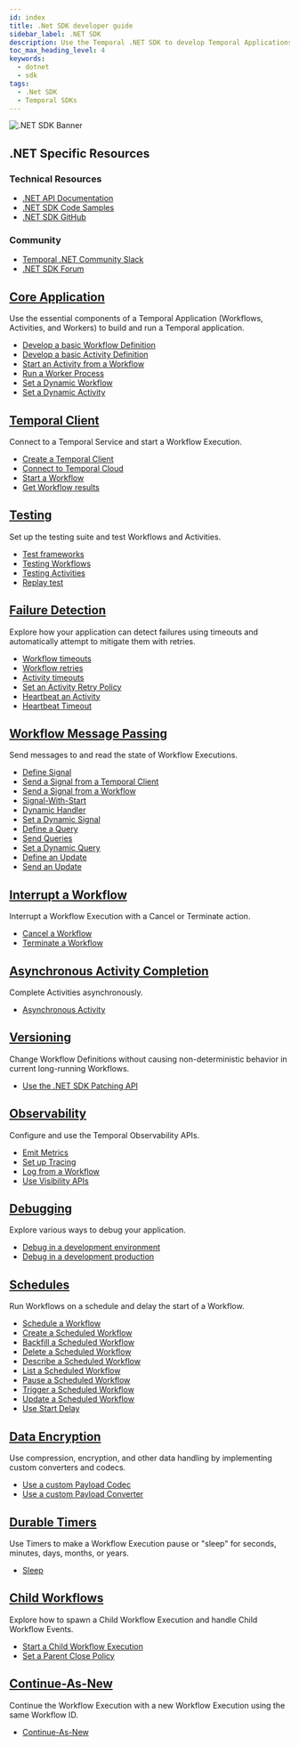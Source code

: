 ```yaml
---
id: index
title: .Net SDK developer guide
sidebar_label: .NET SDK
description: Use the Temporal .NET SDK to develop Temporal Applications, connect to the Temporal Service, test Workflows and Activities, handle failures, send messages, and more.
toc_max_heading_level: 4
keywords:
  - dotnet
  - sdk
tags:
  - .Net SDK
  - Temporal SDKs
---
```


<!-- .NET SDK feature guidance landing page-->

![.NET SDK Banner](/img/banner-dotnet-temporal.png)

<div className="resources-card">
  <h2>.NET Specific Resources</h2>
  <div className="resources-content">
    <div className="resources-section">
      <h3>Technical Resources</h3>
      <ul>
        <li><a href="https://dotnet.temporal.io/api/">.NET API Documentation</a></li>
        <li><a href="https://github.com/temporalio/samples-dotnet">.NET SDK Code Samples</a></li>
        <li><a href="https://github.com/temporalio/sdk-dotnet">.NET SDK GitHub</a></li>
      </ul>
    </div>
    <div className="resources-section">
      <h3>Community</h3>
      <ul>
        <li><a href="https://temporalio.slack.com/archives/C012SHMPDDZ">Temporal .NET Community Slack</a></li>
        <li><a href="https://community.temporal.io/tag/dotnet-sdk">.NET SDK Forum</a></li>
      </ul>
    </div>
  </div>
</div>

<div className="feature-grid">
  <div className="feature-card">
    <h2><a href="/develop/dotnet/core-application">Core Application</a></h2>
    <p>Use the essential components of a Temporal Application (Workflows, Activities, and Workers) to build and run a Temporal application.</p>
    <ul>
      <li><a href="/develop/dotnet/core-application#develop-workflow">Develop a basic Workflow Definition</a></li>
      <li><a href="/develop/dotnet/core-application#develop-activity">Develop a basic Activity Definition</a></li>
      <li><a href="/develop/dotnet/core-application#activity-execution">Start an Activity from a Workflow</a></li>
      <li><a href="/develop/dotnet/core-application#run-worker-process">Run a Worker Process</a></li>
      <li><a href="/develop/dotnet/core-application#set-a-dynamic-workflow">Set a Dynamic Workflow</a></li>
      <li><a href="/develop/dotnet/core-application#set-a-dynamic-activity">Set a Dynamic Activity</a></li>
    </ul>
  </div>

  <div className="feature-card">
    <h2><a href="/develop/dotnet/temporal-client">Temporal Client</a></h2>
    <p>Connect to a Temporal Service and start a Workflow Execution.</p>
    <ul>
      <li><a href="/develop/dotnet/temporal-client#create-a-client">Create a Temporal Client</a></li>
      <li><a href="/develop/dotnet/temporal-client#connect-to-temporal-cloud">Connect to Temporal Cloud</a></li>
      <li><a href="/develop/dotnet/temporal-client#start-workflow">Start a Workflow</a></li>
      <li><a href="/develop/dotnet/temporal-client#get-workflow-results">Get Workflow results</a></li>
    </ul>
  </div>

  <div className="feature-card">
    <h2><a href="/develop/dotnet/testing-suite">Testing</a></h2>
    <p>Set up the testing suite and test Workflows and Activities.</p>
    <ul>
      <li><a href="/develop/dotnet/testing-suite#test-frameworks">Test frameworks</a></li>
      <li><a href="/develop/dotnet/testing-suite#testing-workflows">Testing Workflows</a></li>
      <li><a href="/develop/dotnet/testing-suite#test-activities">Testing Activities</a></li>
      <li><a href="/develop/dotnet/testing-suite#replay-test">Replay test</a></li>
    </ul>
  </div>

  <div className="feature-card">
    <h2><a href="/develop/dotnet/failure-detection">Failure Detection</a></h2>
    <p>Explore how your application can detect failures using timeouts and automatically attempt to mitigate them with retries.</p>
    <ul>
      <li><a href="/develop/dotnet/failure-detection#workflow-timeouts">Workflow timeouts</a></li>
      <li><a href="/develop/dotnet/failure-detection#workflow-retries">Workflow retries</a></li>
      <li><a href="/develop/dotnet/failure-detection#activity-timeouts">Activity timeouts</a></li>
      <li><a href="/develop/dotnet/failure-detection#activity-retries">Set an Activity Retry Policy</a></li>
      <li><a href="/develop/dotnet/failure-detection#activity-heartbeats">Heartbeat an Activity</a></li>
      <li><a href="/develop/dotnet/failure-detection#heartbeat-timeout">Heartbeat Timeout</a></li>
    </ul>
  </div>

  <div className="feature-card">
    <h2><a href="/develop/go/message-passing">Workflow Message Passing</a></h2>
    <p>Send messages to and read the state of Workflow Executions.</p>
    <ul>
      <li><a href="/develop/dotnet/message-passing#signals">Define Signal</a></li>
      <li><a href="/develop/dotnet/message-passing#send-signal-from-client">Send a Signal from a Temporal Client</a></li>
      <li><a href="/develop/dotnet/message-passing#send-signal-from-workflow">Send a Signal from a Workflow</a></li>
      <li><a href="/develop/dotnet/message-passing#signal-with-start">Signal-With-Start</a></li>
      <li><a href="/develop/dotnet/message-passing#dynamic-handler">Dynamic Handler</a></li>
      <li><a href="/develop/dotnet/message-passing#set-a-dynamic-signal">Set a Dynamic Signal</a></li>
      <li><a href="/develop/dotnet/message-passing#queries">Define a Query</a></li>
      <li><a href="/develop/dotnet/message-passing#send-query">Send Queries</a></li>
      <li><a href="/develop/dotnet/message-passing#set-a-dynamic-signal">Set a Dynamic Query</a></li>
      <li><a href="/develop/dotnet/message-passing#updates">Define an Update</a></li>
      <li><a href="/develop/dotnet/message-passing#send-update-from-client">Send an Update</a></li>
    </ul>
  </div>

  <div className="feature-card">
    <h2><a href="/develop/dotnet/cancellation">Interrupt a Workflow</a></h2>
    <p>Interrupt a Workflow Execution with a Cancel or Terminate action.</p>
    <ul>
      <li><a href="/develop/dotnet/cancellation#cancellation">Cancel a Workflow</a></li>
      <li><a href="/develop/dotnet/cancellation#termination">Terminate a Workflow</a></li>
    </ul>
  </div>

  <div className="feature-card">
    <h2><a href="/develop/dotnet/asynchronous-activity">Asynchronous Activity Completion</a></h2>
    <p>Complete Activities asynchronously.</p>
    <ul>
      <li><a href="/develop/dotnet/asynchronous-activity">Asynchronous Activity</a></li>
    </ul>
  </div>

  <div className="feature-card">
    <h2><a href="/develop/dotnet/versioning">Versioning</a></h2>
    <p>Change Workflow Definitions without causing non-deterministic behavior in current long-running Workflows.</p>
    <ul>
      <li><a href="/develop/dotnet/versioning#dotnet-sdk-patching-api">Use the .NET SDK Patching API</a></li>
    </ul>
  </div>

  <div className="feature-card">
    <h2><a href="/develop/dotnet/observability">Observability</a></h2>
    <p>Configure and use the Temporal Observability APIs.</p>
    <ul>
      <li><a href="/develop/dotnet/observability#metrics">Emit Metrics</a></li>
      <li><a href="/develop/dotnet/observability#tracing">Set up Tracing</a></li>
      <li><a href="/develop/dotnet/observability#logging">Log from a Workflow</a></li>
      <li><a href="/develop/dotnet/observability#visibility">Use Visibility APIs</a></li>
    </ul>
  </div>

  <div className="feature-card">
    <h2><a href="/develop/dotnet/debugging">Debugging</a></h2>
    <p>Explore various ways to debug your application.</p>
    <ul>
      <li><a href="/develop/dotnet/debugging#debug-in-a-development-environment">Debug in a development environment</a></li>
      <li><a href="/develop/dotnet/debugging#debug-in-a-development-production">Debug in a development production</a></li>
    </ul>
  </div>

  <div className="feature-card">
    <h2><a href="/develop/dotnet/schedules">Schedules</a></h2>
    <p>Run Workflows on a schedule and delay the start of a Workflow.</p>
    <ul>
      <li><a href="/develop/dotnet/schedules#schedule-a-workflow">Schedule a Workflow</a></li>
      <li><a href="/develop/dotnet/schedules#create-a-workflow">Create a Scheduled Workflow</a></li>
      <li><a href="/develop/dotnet/schedules#backfill-a-scheduled-workflow">Backfill a Scheduled Workflow</a></li>
      <li><a href="/develop/dotnet/schedules#delete-a-scheduled-workflow">Delete a Scheduled Workflow</a></li>
      <li><a href="/develop/dotnet/schedules#describe-a-scheduled-workflow">Describe a Scheduled Workflow</a></li>
      <li><a href="/develop/dotnet/schedules#list-a-scheduled-workflow">List a Scheduled Workflow</a></li>
      <li><a href="/develop/dotnet/schedules#pause-a-scheduled-workflow">Pause a Scheduled Workflow</a></li>
      <li><a href="/develop/dotnet/schedules#trigger-a-scheduled-workflow">Trigger a Scheduled Workflow</a></li>
      <li><a href="/develop/dotnet/schedules#update-a-scheduled-workflow">Update a Scheduled Workflow</a></li>
      <li><a href="/develop/dotnet/schedules#start-delay">Use Start Delay</a></li>
    </ul>
  </div>

  <div className="feature-card">
    <h2><a href="/develop/dotnet/converters-and-encryption">Data Encryption</a></h2>
    <p>Use compression, encryption, and other data handling by implementing custom converters and codecs.</p>
    <ul>
      <li><a href="/develop/dotnet/converters-and-encryption#custom-payload-codec">Use a custom Payload Codec</a></li>
      <li><a href="/develop/dotnet/converters-and-encryption#custom-payload-converter">Use a custom Payload Converter</a></li>
    </ul>
  </div>

  <div className="feature-card">
    <h2><a href="/develop/go/timers">Durable Timers</a></h2>
    <p>Use Timers to make a Workflow Execution pause or "sleep" for seconds, minutes, days, months, or years.</p>
    <ul>
      <li><a href="/develop/dotnet/durable-timers">Sleep</a></li>
    </ul>
  </div>

  <div className="feature-card">
    <h2><a href="/develop/dotnet/child-workflows">Child Workflows</a></h2>
    <p>Explore how to spawn a Child Workflow Execution and handle Child Workflow Events.</p>
    <ul>
      <li><a href="/develop/dotnet/child-workflows">Start a Child Workflow Execution</a></li>
      <li><a href="/develop/dotnet/child-workflows#parent-close-policy">Set a Parent Close Policy</a></li>
    </ul>
  </div>

  <div className="feature-card">
    <h2><a href="/develop/dotnet/continue-as-new">Continue-As-New</a></h2>
    <p>Continue the Workflow Execution with a new Workflow Execution using the same Workflow ID.</p>
    <ul>
      <li><a href="/develop/dotnet/continue-as-new">Continue-As-New</a></li>
    </ul>
  </div>
</div>

<style>
{`
  .resources-card {
    background: var(--ifm-color-emphasis-100);
    border: 1px solid var(--ifm-color-emphasis-300);
    border-radius: 8px;
    padding: 1.5rem;
    margin: 2rem 0;
    box-shadow: 0 1px 2px rgba(0, 0, 0, 0.05);
  }

  .resources-card h2 {
    margin-top: 0;
    color: var(--ifm-color-emphasis-800);
  }

  .resources-content {
    display: flex;
    gap: 2rem;
  }

  .resources-section {
    flex: 1;
  }

  .resources-section h3 {
    color: var(--ifm-color-emphasis-700);
    font-size: 1.1rem;
    margin-bottom: 1rem;
  }

  .resources-section ul {
    list-style: none;
    padding: 0;
    margin: 0;
  }

  .resources-section li {
    margin-bottom: 0.5rem;
  }

  .feature-grid {
    display: grid;
    grid-template-columns: repeat(auto-fill, minmax(300px, 1fr));
    gap: 1.5rem;
    margin: 2rem 0;
  }

  .feature-card {
    background: var(--ifm-color-emphasis-0);
    border: 1px solid var(--ifm-color-emphasis-300);
    border-radius: 8px;
    padding: 1.5rem;
    transition: all 0.5s cubic-bezier(0.4, 0, 0.2, 1);
    box-shadow: 0 1px 2px rgba(0, 0, 0, 0.05);
  }

  .feature-card:hover {
    border-color: var(--ifm-color-primary);
    box-shadow: 0 3px 10px rgba(0, 0, 0, 0.08);
    transform: translateY(-2px);
  }

  [data-theme='dark'] .feature-card {
    border-color: var(--ifm-color-emphasis-200);
    box-shadow: 0 1px 2px rgba(0, 0, 0, 0.1);
  }

  [data-theme='dark'] .feature-card:hover {
    box-shadow: 0 3px 10px rgba(0, 0, 0, 0.2);
  }

  .feature-card h2 {
    font-size: 1.25rem;
    margin-top: 0;
    margin-bottom: 1rem;
    color: var(--ifm-color-emphasis-900);
  }

  .feature-card h2 a {
    color: inherit;
    text-decoration: none;
    transition: color 0.5s cubic-bezier(0.4, 0, 0.2, 1);
  }

  .feature-card h2 a:hover {
    color: var(--ifm-color-primary);
  }

  .feature-card p {
    color: var(--ifm-color-emphasis-700);
    font-size: 0.95rem;
    margin-bottom: 1rem;
    line-height: 1.5;
  }

  .feature-card ul {
    list-style: none;
    padding: 0;
    margin: 0;
  }

  .feature-card li {
    margin-bottom: 0.5rem;
  }

  .feature-card li a {
    color: var(--ifm-color-emphasis-800);
    text-decoration: none;
    font-size: 0.9rem;
    display: inline-block;
    position: relative;
    transition: color 0.5s cubic-bezier(0.4, 0, 0.2, 1);
  }

  .feature-card li a:hover {
    color: var(--ifm-color-primary);
  }

  .feature-card li a::after {
    content: '';
    position: absolute;
    width: 100%;
    height: 1px;
    bottom: -1px;
    left: 0;
    background-color: var(--ifm-color-primary);
    transform: scaleX(0);
    transform-origin: bottom right;
    transition: transform 0.6s cubic-bezier(0.4, 0, 0.2, 1);
  }

  .feature-card li a:hover::after {
    transform: scaleX(1);
    transform-origin: bottom left;
  }

  @media (max-width: 768px) {
    .resources-content {
      flex-direction: column;
      gap: 1rem;
    }

    .feature-grid {
      grid-template-columns: 1fr;
    }
  }

  [data-theme='dark'] .resources-card {
    border-color: var(--ifm-color-emphasis-200);
    box-shadow: 0 1px 2px rgba(0, 0, 0, 0.1);
  }
`}
</style>
